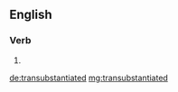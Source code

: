 ==English==

===Verb===
{{head|en|verb form}}

# {{en-past of|transubstantiate}}

[[de:transubstantiated]]
[[mg:transubstantiated]]